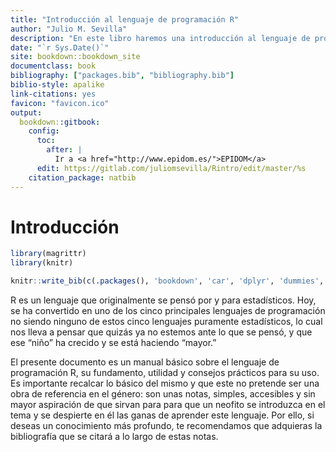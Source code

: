 ```yaml
---
title: "Introducción al lenguaje de programación R"
author: "Julio M. Sevilla"
description: "En este libro haremos una introducción al lenguaje de programación R"
date: "`r Sys.Date()`"
site: bookdown::bookdown_site
documentclass: book
bibliography: ["packages.bib", "bibliography.bib"]
biblio-style: apalike
link-citations: yes
favicon: "favicon.ico"
output:
  bookdown::gitbook:
    config:
      toc:
        after: |
          Ir a <a href="http://www.epidom.es/">EPIDOM</a>
      edit: https://gitlab.com/juliomsevilla/Rintro/edit/master/%s
    citation_package: natbib
---
```


# Introducción {-}
```r
library(magrittr)
library(knitr)
```

```r
knitr::write_bib(c(.packages(), 'bookdown', 'car', 'dplyr', 'dummies','flexdashboard', 'ggplot2', 'installr', 'jsonlite', 'knitr', 'nlme','Rcmdr', 'RCurl', 'rmarkdown', 'scales', 'shiny', 'XML'), 'packages.bib')
```

R es un lenguaje que originalmente se pensó por y para estadísticos. Hoy, se ha convertido en uno de los cinco principales lenguajes de programación no siendo ninguno de estos cinco lenguajes puramente estadísticos, lo cual nos lleva a pensar que quizás ya no estemos ante lo que se pensó, y que ese "niño" ha crecido y se está haciendo "mayor."

El presente documento es un manual básico sobre el lenguaje de programación R, su fundamento, utilidad y consejos prácticos para su uso. Es importante recalcar lo básico del mismo y que este no pretende ser una obra de referencia en el género: son unas notas, simples, accesibles y sin mayor aspiración de que sirvan para para que un neofito se introduzca en el tema y se despierte en él las ganas de aprender este lenguaje. Por ello, si deseas un conocimiento más profundo, te recomendamos que adquieras la bibliografía que se citará a lo largo de estas notas.




